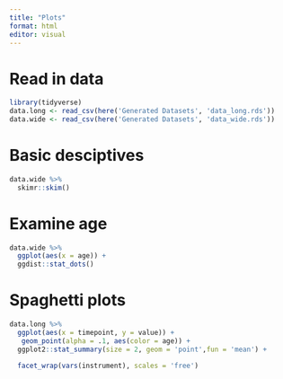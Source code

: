 ```yaml
---
title: "Plots"
format: html
editor: visual
---
```


# Read in data

```r

library(tidyverse)
data.long <- read_csv(here('Generated Datasets', 'data_long.rds'))
data.wide <- read_csv(here('Generated Datasets', 'data_wide.rds'))
```
# Basic desciptives

```r
data.wide %>%
  skimr::skim()
```

# Examine age

```r

data.wide %>%
  ggplot(aes(x = age)) +
  ggdist::stat_dots()

```

# Spaghetti plots

```r

data.long %>%
  ggplot(aes(x = timepoint, y = value)) +
   geom_point(alpha = .1, aes(color = age)) +
  ggplot2::stat_summary(size = 2, geom = 'point',fun = 'mean') +

  facet_wrap(vars(instrument), scales = 'free')
```

